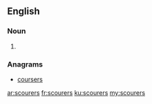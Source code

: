 ==English==

===Noun===
{{head|en|plural}}

# {{plural of|scourer|lang=en|nocat=1}}

===Anagrams===
* [[coursers#English|coursers]]

[[ar:scourers]]
[[fr:scourers]]
[[ku:scourers]]
[[my:scourers]]
